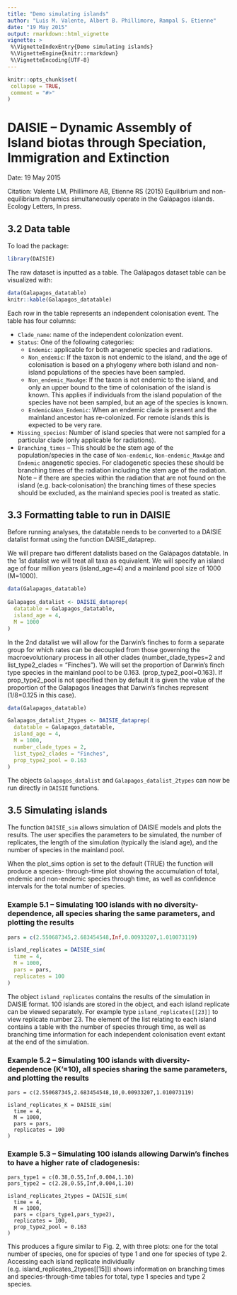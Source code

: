 ```yaml
---
title: "Demo simulating islands"
author: "Luis M. Valente, Albert B. Phillimore, Rampal S. Etienne"
date: "19 May 2015"
output: rmarkdown::html_vignette
vignette: >
 %\VignetteIndexEntry{Demo simulating islands}
 %\VignetteEngine{knitr::rmarkdown}
 %\VignetteEncoding{UTF-8}
---
```


```r
knitr::opts_chunk$set(
 collapse = TRUE,
 comment = "#>"
)
```

# DAISIE – Dynamic Assembly of Island biotas through Speciation, Immigration and Extinction 
                   
Date: 19 May 2015 

Citation: Valente LM, Phillimore AB, Etienne RS (2015) Equilibrium and non-
equilibrium dynamics simultaneously operate in the Galápagos islands. Ecology 
Letters, In press. 

## 3.2 Data table

To load the package:

```r
library(DAISIE)
```

The raw dataset is inputted as a table. The Galápagos dataset table can be visualized with: 

```r
data(Galapagos_datatable)
knitr::kable(Galapagos_datatable)
```

Each row in the table represents an independent colonisation event. 
The table has four columns:

 * `Clade_name`: name of the independent colonization event. 
 * `Status`: One of the following categories: 
    * `Endemic`: applicable for both anagenetic species and radiations. 
    * `Non_endemic`: If the taxon is not endemic to the island, 
      and the age of colonisation is 
      based on a phylogeny where both island and non-island 
      populations of the species 
      have been sampled. 
    * `Non_endemic_MaxAge`: If the taxon is not endemic to the island, 
      and only an upper bound to the time of colonisation 
      of the island is known. This applies if individuals
      from the island population of the species have not been sampled, 
      but an age of the species is known. 
    * `Endemic&Non_Endemic`: When an endemic clade is present 
      and the mainland ancestor has re-colonized. 
      For remote islands this is expected to be very rare.
 * `Missing_species`: Number of island species that 
   were not sampled for a particular clade (only applicable for radiations). 
 * `Branching_times` – This should be the stem age of the 
   population/species in the case of `Non-endemic`, `Non-endemic_MaxAge` 
   and `Endemic` anagenetic species. For cladogenetic 
   species these should be branching times of the radiation 
   including the stem age of the 
   radiation. Note – if there are species within the radiation that 
   are not found on the island 
   (e.g. back-colonisation) the branching times of these species 
   should be excluded, as the 
   mainland species pool is treated as static. 

## 3.3 Formatting table to run in DAISIE 
 
Before running analyses, the datatable needs to be converted to a DAISIE datalist format 
using the function DAISIE_dataprep. 
 
We will prepare two different datalists based on the Galápagos datatable. In the 1st datalist 
we will treat all taxa as equivalent. We will specify an island age of four million years 
(island_age=4) and a mainland pool size of 1000 (M=1000). 

```r
data(Galapagos_datatable) 
      
Galapagos_datalist <- DAISIE_dataprep( 
  datatable = Galapagos_datatable, 
  island_age = 4, 
  M = 1000
)
```
 
In the 2nd datalist we will allow for the Darwin’s finches to form a separate group for which 
rates can be decoupled from those governing the macroevolutionary process in all other 
clades (number_clade_types=2 and list_type2_clades = "Finches"). We will set the proportion 
of Darwin’s finch type species in the mainland pool to be 0.163. (prop_type2_pool=0.163). If 
prop_type2_pool is not specified then by default it is given the value of the proportion of 
the Galapagos lineages that Darwin’s finches represent (1/8=0.125 in this case). 

```r
data(Galapagos_datatable) 

Galapagos_datalist_2types <- DAISIE_dataprep( 
  datatable = Galapagos_datatable, 
  island_age = 4, 
  M = 1000, 
  number_clade_types = 2, 
  list_type2_clades = "Finches", 
  prop_type2_pool = 0.163
)
```

The objects `Galapagos_datalist` and `Galapagos_datalist_2types` 
can now be run directly in `DAISIE` functions. 

##  3.5 Simulating islands 
 
The function `DAISIE_sim` allows simulation of DAISIE models and plots the results. The user 
specifies the parameters to be simulated, the number of replicates, the length of the 
simulation (typically the island age), and the number of species in the mainland pool. 
 
When the plot_sims option is set to the default (TRUE) the function will produce a species-
through-time plot showing the accumulation of total, endemic and non-endemic species 
through time, as well as confidence intervals for the total number of species. 
 
### Example 5.1 – Simulating 100 islands with no diversity-dependence, all species sharing the  same parameters, and plotting the results 

```r
pars = c(2.550687345,2.683454548,Inf,0.00933207,1.010073119)

island_replicates = DAISIE_sim( 
  time = 4, 
  M = 1000, 
  pars = pars, 
  replicates = 100
)
```

The object `island_replicates` 
contains the results of the simulation in DAISIE format. 100 islands are stored in the object, 
and each island replicate can be viewed separately. For example 
type `island_replicates[[23]]` to view replicate number 23. 
The element of the list relating to each island contains a table 
with the number of species through time, as well as branching time information for each 
independent colonisation event extant at the end of the simulation.

### Example 5.2 – Simulating 100 islands with diversity-dependence (K’=10), all species sharing the same parameters, and plotting the results 

``` 
pars = c(2.550687345,2.683454548,10,0.00933207,1.010073119) 

island_replicates_K = DAISIE_sim( 
  time = 4, 
  M = 1000, 
  pars = pars, 
  replicates = 100
) 
``` 
 
### Example 5.3 – Simulating 100 islands allowing Darwin’s finches to have a higher rate of cladogenesis: 

```
pars_type1 = c(0.38,0.55,Inf,0.004,1.10) 
pars_type2 = c(2.28,0.55,Inf,0.004,1.10) 

island_replicates_2types = DAISIE_sim( 
  time = 4, 
  M = 1000, 
  pars = c(pars_type1,pars_type2), 
  replicates = 100, 
  prop_type2_pool = 0.163
) 
```                

This produces a figure similar to Fig. 2, with three plots: 
one for the total number of species,  one for species of type 1 and one for species of type 2. Accessing each island replicate 
 individually (e.g. island_replicates_2types[[15]]) shows information on branching times and 
 species-through-time tables for total, type 1 species and type 2 species.